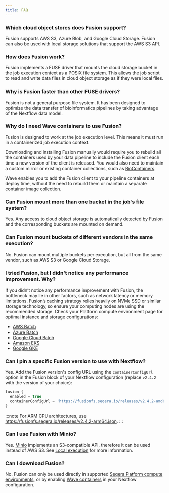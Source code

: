 ```yaml
---
title: FAQ
---
```


### Which cloud object stores does Fusion support?

Fusion supports AWS S3, Azure Blob, and Google Cloud Storage. Fusion can also be used with local storage solutions that support the AWS S3 API. 

### How does Fusion work?

Fusion implements a FUSE driver that mounts the cloud storage bucket in the job execution context as
a POSIX file system. This allows the job script to read and write data files in cloud object storage as if they were local files.

### Why is Fusion faster than other FUSE drivers?

Fusion is not a general purpose file system. It has been designed to optimize the data transfer of bioinformatics pipelines by taking advantage of the Nextflow data model.

### Why do I need Wave containers to use Fusion?

Fusion is designed to work at the job execution level. This means it must run in a containerized job execution context.

Downloading and installing Fusion manually would require you to rebuild all the containers used by your data pipeline to include the Fusion client each time a new version of the client is released. You would also need to maintain a custom mirror or existing container
collections, such as [BioContainers](https://biocontainers.pro/).

Wave enables you to add the Fusion client to your pipeline containers at deploy time, without the need to rebuild them or
maintain a separate container image collection.

### Can Fusion mount more than one bucket in the job's file system?

Yes. Any access to cloud object storage is automatically detected by Fusion and the corresponding buckets are mounted
on demand.

### Can Fusion mount buckets of different vendors in the same execution?

No. Fusion can mount multiple buckets per execution, but all from the same vendor, such as AWS S3 or Google Cloud Storage.

### I tried Fusion, but I didn't notice any performance improvement. Why?

If you didn’t notice any performance improvement with Fusion, the bottleneck may lie in other factors, such as network latency or memory limitations. Fusion’s caching strategy relies heavily on NVMe SSD or similar storage technology, so ensure your computing nodes are using the recommended storage. Check your Platform compute environment page for optimal instance and storage configurations:

- [AWS Batch](https://docs.seqera.io/platform/latest/compute-envs/aws-batch)
- [Azure Batch](https://docs.seqera.io/platform/latest/compute-envs/azure-batch)
- [Google Cloud Batch](https://docs.seqera.io/platform/latest/compute-envs/google-cloud-batch)
- [Amazon EKS](https://docs.seqera.io/platform/latest/compute-envs/eks)
- [Google GKE](https://docs.seqera.io/platform/latest/compute-envs/gke)

### Can I pin a specific Fusion version to use with Nextflow?

Yes. Add the Fusion version's config URL using the `containerConfigUrl` option in the Fusion block of your Nextflow configuration (replace `v2.4.2` with the version of your choice):

```groovy
fusion {
  enabled = true
  containerConfigUrl = 'https://fusionfs.seqera.io/releases/v2.4.2-amd64.json' 
}
```

:::note
For ARM CPU architectures, use https://fusionfs.seqera.io/releases/v2.4.2-arm64.json. 
:::

### Can I use Fusion with Minio?

Yes. [Minio](https://min.io/) implements an S3-compatible API, therefore it can be used instead of AWS S3. See [Local execution](https://docs.seqera.io/fusion/guide/local) for more information.

### Can I download Fusion?

No. Fusion can only be used directly in supported [Seqera Platform compute environments](https://docs.seqera.io/platform/latest/compute-envs/overview), or by enabling [Wave containers](https://docs.seqera.io/wave) in your Nextflow configuration.
